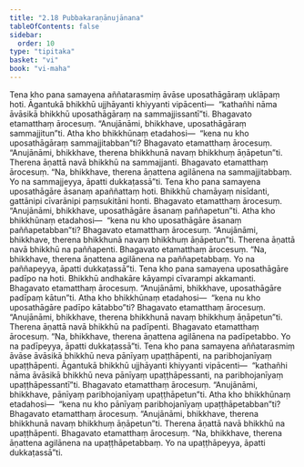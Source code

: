 ```yaml
---
title: "2.18 Pubbakaraṇānujānana"
tableOfContents: false
sidebar:
  order: 10
type: "tipitaka"
basket: "vi"
book: "vi-maha"
---
```



<DynamicBreadcrumb />

<Division number="159" book="vi-maha">

<Paragraph number="661" book="vi-maha">
Tena kho pana samayena aññatarasmiṃ āvāse uposathāgāraṃ uklāpaṃ hoti. Āgantukā bhikkhū ujjhāyanti khiyyanti vipācenti—  “kathañhi nāma āvāsikā bhikkhū uposathāgāraṃ na sammajjissantī”ti. Bhagavato etamatthaṃ ārocesuṃ. “Anujānāmi, bhikkhave, uposathāgāraṃ sammajjitun”ti.
</Paragraph>

<Paragraph number="662" book="vi-maha">
Atha kho bhikkhūnaṃ etadahosi—  “kena nu kho uposathāgāraṃ sammajjitabban”ti? Bhagavato etamatthaṃ ārocesuṃ. “Anujānāmi, bhikkhave, therena bhikkhunā navaṃ bhikkhuṃ āṇāpetun”ti.
</Paragraph>

<Paragraph number="663" book="vi-maha">
Therena āṇattā navā bhikkhū na sammajjanti. Bhagavato etamatthaṃ ārocesuṃ. “Na, bhikkhave, therena āṇattena agilānena na sammajjitabbaṃ. Yo na sammajjeyya, āpatti dukkaṭassā”ti.
</Paragraph>

</Division>
<Division number="160" book="vi-maha">

<Paragraph number="664" book="vi-maha">
Tena kho pana samayena uposathāgāre āsanaṃ apaññattaṃ hoti. Bhikkhū chamāyaṃ nisīdanti, gattānipi cīvarānipi paṃsukitāni honti. Bhagavato etamatthaṃ ārocesuṃ. “Anujānāmi, bhikkhave, uposathāgāre āsanaṃ paññapetun”ti.
</Paragraph>

<Paragraph number="665" book="vi-maha">
Atha kho bhikkhūnaṃ etadahosi—  “kena nu kho uposathāgāre āsanaṃ paññapetabban”ti? Bhagavato etamatthaṃ ārocesuṃ. “Anujānāmi, bhikkhave, therena bhikkhunā navaṃ bhikkhuṃ āṇāpetun”ti.
</Paragraph>

<Paragraph number="666" book="vi-maha">
Therena āṇattā navā bhikkhū na paññapenti. Bhagavato etamatthaṃ ārocesuṃ. “Na, bhikkhave, therena āṇattena agilānena na paññapetabbaṃ. Yo na paññapeyya, āpatti dukkaṭassā”ti.
</Paragraph>

</Division>
<Division number="161" book="vi-maha">

<Paragraph number="667" book="vi-maha">
Tena kho pana samayena uposathāgāre padīpo na hoti. Bhikkhū andhakāre kāyampi cīvarampi akkamanti. Bhagavato etamatthaṃ ārocesuṃ. “Anujānāmi, bhikkhave, uposathāgāre padīpaṃ kātun”ti.
</Paragraph>

<Paragraph number="668" book="vi-maha">
Atha kho bhikkhūnaṃ etadahosi—  “kena nu kho uposathāgāre padīpo kātabbo”ti? Bhagavato etamatthaṃ ārocesuṃ. “Anujānāmi, bhikkhave, therena bhikkhunā navaṃ bhikkhuṃ āṇāpetun”ti.
</Paragraph>

<Paragraph number="669" book="vi-maha">
Therena āṇattā navā bhikkhū na padīpenti. Bhagavato etamatthaṃ ārocesuṃ. “Na, bhikkhave, therena āṇattena agilānena na padīpetabbo. Yo na padīpeyya, āpatti dukkaṭassā”ti.
</Paragraph>

</Division>
<Division number="162" book="vi-maha">

<Paragraph number="670" book="vi-maha">
Tena kho pana samayena aññatarasmiṃ āvāse āvāsikā bhikkhū neva pānīyaṃ upaṭṭhāpenti, na paribhojanīyaṃ upaṭṭhāpenti. Āgantukā bhikkhū ujjhāyanti khiyyanti vipācenti—  “kathañhi nāma āvāsikā bhikkhū neva pānīyaṃ upaṭṭhāpessanti, na paribhojanīyaṃ upaṭṭhāpessantī”ti. Bhagavato etamatthaṃ ārocesuṃ. “Anujānāmi, bhikkhave, pānīyaṃ paribhojanīyaṃ upaṭṭhāpetun”ti.
</Paragraph>

<Paragraph number="671" book="vi-maha">
Atha kho bhikkhūnaṃ etadahosi—  “kena nu kho pānīyaṃ paribhojanīyaṃ upaṭṭhāpetabban”ti? Bhagavato etamatthaṃ ārocesuṃ. “Anujānāmi, bhikkhave, therena bhikkhunā navaṃ bhikkhuṃ āṇāpetun”ti.
</Paragraph>

<Paragraph number="672" book="vi-maha">
Therena āṇattā navā bhikkhū na upaṭṭhāpenti. Bhagavato etamatthaṃ ārocesuṃ. “Na, bhikkhave, therena āṇattena agilānena na upaṭṭhāpetabbaṃ. Yo na upaṭṭhāpeyya, āpatti dukkaṭassā”ti.
</Paragraph>
</Division>